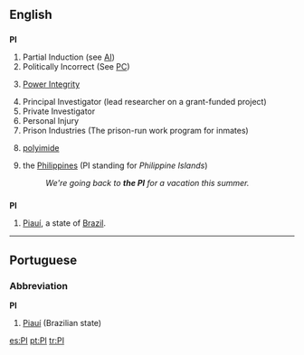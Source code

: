 ==English==

==={{initialism}}===
'''PI'''

# Partial Induction (see [[AI]])
# Politically Incorrect (See [[PC]])
# {{electronics}} [[Power Integrity]]
# Principal Investigator (lead researcher on a grant-funded project)
# Private Investigator
# Personal Injury
# Prison Industries (The prison-run work program for inmates)
# {{organic compound}} [[polyimide]]
# {{Philippines|colloquial}} the [[Philippines]] (PI standing for ''Philippine Islands'')
#: ''We're going back to '''the PI''' for a vacation this summer.''

==={{abbreviation}}===
'''PI'''
#[[Piauí]], a state of [[Brazil]].


----

==Portuguese==

===Abbreviation===
'''PI'''

# [[Piauí]] (Brazilian state)

[[es:PI]]
[[pt:PI]]
[[tr:PI]]
